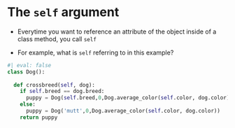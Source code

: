 # The `self` argument
- Everytime you want to reference an attribute of the object inside of a class method, you call `self`

- For example, what is `self` referring to in this example?

```python
#| eval: false
class Dog():
  
  def crossbreed(self, dog):
    if self.breed == dog.breed:
      puppy = Dog(self.breed,0,Dog.average_color(self.color, dog.color))
    else:
      puppy = Dog('mutt',0,Dog.average_color(self.color, dog.color))
    return puppy
```
